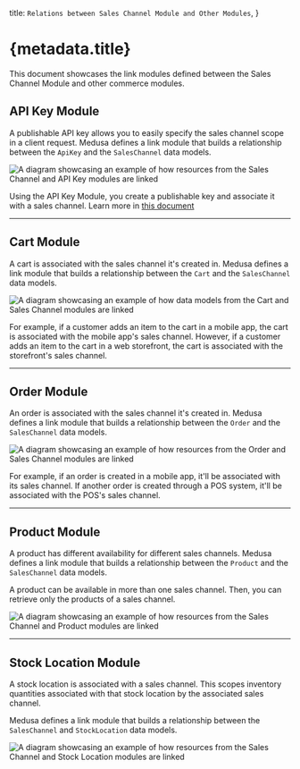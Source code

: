   title: `Relations between Sales Channel Module and Other Modules`,
}

# {metadata.title}

This document showcases the link modules defined between the Sales Channel Module and other commerce modules.

## API Key Module

A publishable API key allows you to easily specify the sales channel scope in a client request. Medusa defines a link module that builds a relationship between the `ApiKey` and the `SalesChannel` data models.

![A diagram showcasing an example of how resources from the Sales Channel and API Key modules are linked](https://res.cloudinary.com/dza7lstvk/image/upload/v1709812064/Medusa%20Resources/sales-channel-api-key_zmqi2l.jpg)

Using the API Key Module, you create a publishable key and associate it with a sales channel. Learn more in [this document](../publishable-api-keys/page.mdx)

---

## Cart Module

A cart is associated with the sales channel it's created in. Medusa defines a link module that builds a relationship between the `Cart` and the `SalesChannel` data models.

![A diagram showcasing an example of how data models from the Cart and Sales Channel modules are linked](https://res.cloudinary.com/dza7lstvk/image/upload/v1711538159/Medusa%20Resources/cart-sales-channel_n2oi0v.jpg)

For example, if a customer adds an item to the cart in a mobile app, the cart is associated with the mobile app's sales channel. However, if a customer adds an item to the cart in a web storefront, the cart is associated with the storefront's sales channel.

---

## Order Module

An order is associated with the sales channel it's created in. Medusa defines a link module that builds a relationship between the `Order` and the `SalesChannel` data models.

![A diagram showcasing an example of how resources from the Order and Sales Channel modules are linked](https://res.cloudinary.com/dza7lstvk/image/upload/v1712315409/Medusa%20Resources/order-sales-channel_dy72gx.jpg)

For example, if an order is created in a mobile app, it'll be associated with its sales channel. If another order is created through a POS system, it'll be associated with the POS's sales channel.

---

## Product Module

A product has different availability for different sales channels. Medusa defines a link module that builds a relationship between the `Product` and the `SalesChannel` data models.

A product can be available in more than one sales channel. Then, you can retrieve only the products of a sales channel.

![A diagram showcasing an example of how resources from the Sales Channel and Product modules are linked](https://res.cloudinary.com/dza7lstvk/image/upload/v1709809833/Medusa%20Resources/product-sales-channel_ciqj6i.jpg)

---

## Stock Location Module

A stock location is associated with a sales channel. This scopes inventory quantities associated with that stock location by the associated sales channel.

Medusa defines a link module that builds a relationship between the `SalesChannel` and `StockLocation` data models.

![A diagram showcasing an example of how resources from the Sales Channel and Stock Location modules are linked](https://res.cloudinary.com/dza7lstvk/image/upload/v1716796872/Medusa%20Resources/sales-channel-location_cqrih1.jpg)
